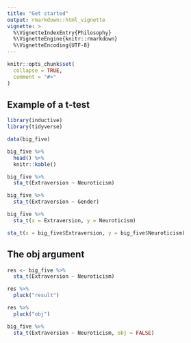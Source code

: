 ```yaml
---
title: "Get started"
output: rmarkdown::html_vignette
vignette: >
  %\VignetteIndexEntry{Philosophy}
  %\VignetteEngine{knitr::rmarkdown}
  %\VignetteEncoding{UTF-8}
---
```


```r
knitr::opts_chunk$set(
  collapse = TRUE,
  comment = "#>"
)
```

## Example of a t-test

```r
library(inductive)
library(tidyverse)
```

```r
data(big_five)
```

```r
big_five %>%  
  head() %>%  
  knitr::kable() 
```

```r
big_five %>% 
  sta_t(Extraversion ~ Neuroticism)
```

```r
big_five %>% 
  sta_t(Extraversion ~ Gender)
```

```r
big_five %>% 
  sta_t(x = Extraversion, y = Neuroticism) 
```

```r
sta_t(x = big_five$Extraversion, y = big_five$Neuroticism)
```

## The obj argument
```r
res <- big_five %>% 
  sta_t(Extraversion ~ Neuroticism)
```

```r
res %>% 
  pluck("result")
```

```r
res %>% 
  pluck("obj")
```

```r
big_five %>% 
  sta_t(Extraversion ~ Neuroticism, obj = FALSE)
```

















